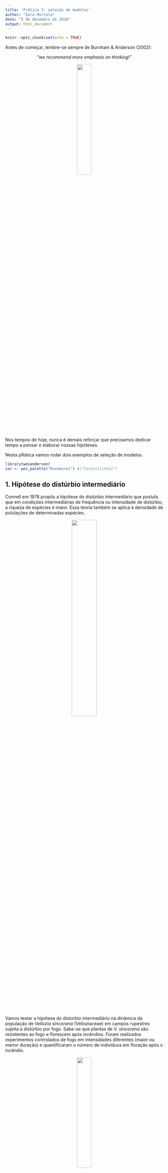 ```yaml
---
title: 'Prática 3: seleção de modelos'
author: "Sara Mortara"
date: "5 de dezembro de 2018"
output: html_document
---
```


```r
knitr::opts_chunk$set(echo = TRUE)
```

Antes de começar, lembre-se sempre de Burnham \& Anderson (2002):

<center>
*"we recommend more emphasis on thinking!"*

![](figuras/book_BA.png){width=30%} 
</center> 
Nos tempos de hoje, nunca é demais reforçar que precisamos dedicar tempo a pensar e elaborar nossas hipóteses. 

Nesta pRática vamos rodar dois exemplos de seleção de modelos. 

```r
library(wesanderson)
cor <- wes_palette("Rushmore1") #("FantasticFox1")
```


## 1. Hipótese do distúrbio intermediário

Connell em 1978 propôs a hipótese do distúrbio intermediário que postula que em condições intermediárias de frequência ou intensidade de distúrbio, a riqueza de espécies é maior. Essa teoria também se aplica à densidade de polulações de determinadas espécies.

<center>
![](figuras/disturbio.jpg){width=40%} 
</center> 

Vamos testar a hipótese do distúrbio intermediário na dinâmica da população de *Vellozia sincorana* (Velloziaceae) em campos rupestres sujeita a distúrbio por fogo. Sabe-se que plantas de *V. sincorana* são resistentes ao fogo e florescem após incêndios. Foram realizados experimentos controlados de fogo em intensidades diferentes (maior ou menor duração) e quantificaram o número de indivíduos em floração após o incêndio. 


<center>
![](figuras/velozzia.jpg){width=30%} 
</center> 

Para isso, pesquisadores investigaram a densidade de indivíduos em floração após diferentes intensidades de fogo. A variável resposta é a densidade de indivíduos férteis e a variável preditora é a intensidade do fogo. 

**Pergunta:** Hipótese do distúrbio intermediário explica o padrão de floração de *V. sincorana*?

**Hipóteses:** 

1. Sob condições intermediárias de perturbação do fogo, haverá maior floração na população de *V. sincorana*

2. Se *V. sincorana* for muito resistente ao fogo, quanto maior a intensidade do fogo, maior será floração na população

**Previsão:**

```r
par(mfrow=c(1,2))
curve(x-x^2, bty="l", xaxt="n", yaxt="n", 
     xlab="Duração do fogo", 
     ylab="Densidade de indivíduos férteis", lwd=2, col="red")
mtext("1.", 3, adj=0)
curve(2 + 10*x, bty="l", xaxt="n", yaxt="n", 
     xlab="Duração do fogo", 
     ylab="Densidade de indivíduos em flor", lwd=2, col="blue")
mtext("2.", 3, adj=0)
par(mfrow=c(1,1))
```


```r
# lendo os dados
velo <- read.csv("dados/vellozia.csv")
```

Fazendo a inspeção dos dados.

```r
# primeiras 6 linhas
head(velo)
# estrutura
str(velo)
# sumario
summary(velo)
```

Vamos olhar para a distribuição dos dados densidade de indivíduos em flor.

```r
# histograma dos valores de densidade
hist(velo$N, xlab="Densidade de indivíduos em flor")
# plotando em vermelho a media
abline(v=mean(velo$N), col="red", lwd=3)
```

Vamos olhar para a relação entre densidade de indivíduos férteis e intensidade do fogo.

```r
plot(N ~ fogo, data=velo, 
     xlab="Duração do fogo (horas)", 
     ylab="Densidade de indivíduos em flor", las=1, bty="l")
```

Vamos construir os modelos para representar cada uma das hipóteses.

<center>
![]figuras/atencao.jpg){width=30%} 
</center>

Para construir uma curva que represente a função quadrática da hipótese 1, precisamos de uma expressão $x + x^2$. Como a variável preditora $x$ é a duração do fogo, a expressão seria $fogo + fogo^2$. No R, para colocar essa expressão precisamos usar a função I (identidade) para forçar que a expressão $fogo^2$ seja entendida como queremos. A notação seria então: $fogo + I(fogo^2)$. Veja abaixo como fica isso no código.

```r
# 1. relacao unimodal, floracao maior em intensidades intermediarias
h01 <- lm(N ~ fogo + I(fogo^2), data=velo)

# 2. relacao linear, floracao aumenta com intensidade
h02 <- lm(N ~ fogo, data=velo)

##. hipotese de ausencia de efeito
h00 <- lm(N ~ 1, data=velo)
```

Vamos olhar para a estimativa dos parâmetros de cada um dos modelos.

```r
# hipotese 01
coef(h01)
# hipotese 02
coef(h02)
# hipotese 03
coef(h00)
```

Vamos fazer o cálculo de AIC para comparar os modelos.

```r
library(bbmle)
AICtab(h01, h02, h00, weights=TRUE, base=TRUE)
```

O modelo que melhor se ajusta aos dados é o modelo da hipótese 1 de que intensidades intermediárias de fogo favorecem a floração de *V. sincorana*.

Vamos olhar para o ajuste do modelo aos dados. Primeiro o modelo da hipótese 1.

```r
### grafico da hipotese 1

# primeiro salvamos os valores do coeficiente em um objeto
coef.h01 <- coef(h01)
# plotando os dados observados
plot(N ~ fogo, data=velo, 
     xlab="Duração do fogo (horas)", 
     ylab="Densidade de indivíduos em flor", las=1, bty="l")
# plotando a curva da hipotese 1 segundo a expressao
# a + b*x + c*x^2
curve(coef.h01[1] + coef.h01[2]*x + coef.h01[3]*x^2, add=TRUE, lwd=2, col='red')
```

Vamos olhar agora para o ajuste do modelo da hipótese 2 aos dados. 

```r
### grafico da hipotese 2
# primeiro salvamos os valores do coeficiente em um objeto
coef.h02 <- coef(h02)
# plotando os dados observados
plot(N ~ fogo, data=velo, 
     xlab="Duração do fogo (horas)", 
     ylab="Densidade de indivíduos em flor", las=1, bty="l")
# plotando a curva da hipotese 2 usando abline
abline(coef.h02[1], coef.h02[2], lwd=2, col='blue')
```


Vamos comparar os dois ajustes no mesmo gráfico.


```r
### juntando as duas curvas no mesmo grafico
# plotando os dados observados
plot(N ~ fogo, data=velo, 
     xlab="Duração do fogo (horas)", 
     ylab="Densidade de indivíduos em flor", las=1, bty="l")
# plotando a curva da hipotese 1 segundo a expressao
# a + b*x + c*x^2
curve(coef.h01[1] + coef.h01[2]*x + coef.h01[3]*x^2, add=TRUE, lwd=2, col='red')
# plotando a curva da hipotese 2 usando abline
abline(coef.h02[1], coef.h02[2], lwd=2, col='blue')
# fazendo a legenda
legend("topleft", c("hipótese 1", "hipótese 2"), bty="n", 
       col=c('red', 'blue'), lty=1)
```

Como você interpreta o resultado encontrado? Você acha que a hipótese 1 é uma boa explicação para o padrão de floração na população?

## 2. Impacto das redes sociais em vendas

Vamos entender o impacto do investimento diferentes meios de propaganda na venda de determinado produto. A ideia por trás deste exemplo é que, na sociedade de hoje, basta investir em propaganda em uma rede social que é suficiente para observar um crescimento de vendas. Uma empresa, em locais diferentes investiu de forma diferente em tipos de propagandas. Vamos entender o padrão de vendas a partir do investimento em propaganda.


<center>
![](figuras/propaganda.jpg){width=40%} 
</center>


**Pergunta:** Qual propaganda é mais eficaz para aumentar o número de vendas de um produto?

**Hipóteses:**

1. Apenas investir em propaganda em redes sociais é suficiente para aumentar o número de vendas

2. É preciso investir em propaganda em redes sociais e jornal

3. Apenas investir em propaganda no facebook é suficiente para aumentar o número de vendas. 

4. Apenas investir em propaganda no youtube é suficiente para aumentar o número de vendas. 

5. Hipótese de que a propaganda é a alma do negócio é falsa, isto é, a ausência de efeito da propaganda no número de vendas.


**Previsão:**

```r
par(mfrow=c(1,2), bty='l', xaxt='n', yaxt='n')
curve(10 + 10*x, col="red", lwd=2, 
    xlab="redes sociais", ylab="N de vendas")
mtext("1.", 3, adj=0)
curve(10 + 10*x, col="blue", lwd=2, 
    xlab="redes sociais + jornal", ylab="N de vendas")
mtext("2.", 3, adj=0)
curve(10 + 10*x, col="orange", lwd=2, 
    xlab="apenas facebook", ylab="N de vendas")
mtext("3.", 3, adj=0)
curve(10 + 10*x, col="green", lwd=2, 
    xlab="apenas youtube", ylab="N de vendas")
mtext("4.", 3, adj=0)

```

Vamos ler o conjunto de dados no R. A coluna <tt> sales </tt> contém o número de vendas, e as colunas <tt> youtube </tt>, <tt> facebook </tt>, <tt> newspaper </tt> contém o investimento (em dinheiros) em cada um dos tipos de propaganda.

```r
vendas <- read.csv("dados/marketing.csv")
head(vendas)
```

Vamos construir um modelo para cada hipótese:

```r
# hipotese 1
m01 <- lm(sales ~ youtube + facebook, data=vendas)
# hipotese 2
m02 <- lm(sales ~ youtube + facebook + newspaper, data=vendas)
# hipotese 3
m03 <- lm(sales ~ facebook, data=vendas)
# hipotese 4
m04 <- lm(sales ~ youtube, data=vendas)
# hipotese de ausencia de efeito
m00 <- lm(sales ~ 1, data=vendas)
```

Vamos comparar simultaneamente todas as hipóteses usando o critério do AIC.

```r
library(bbmle)

AICtab(m01, m02, m03, m04, m00, base=TRUE, weights=TRUE)
```


O modelo que melhor se ajusta aos dados é o modelo com as variáveis <tt> youtube </tt> e  <tt> facebook </tt>. Entretanto, a diferença de AIC é 2 (o que seria exatamente o corte). Como você poderia sustentar a escolha do modelo <t>m01</tt>?

Para visualizar a resposta do modelo selecionado com duas variáveis contíbuas como preditoras não é trivial. Queremos fugir de uma representação 3D porque é complicada demais. Neste caso, vamos usar o efeito <tt>facebook</tt> no eixo x e separar a outra variável preditora <tt> youtube </tt> em duas classes pela mediana. Importante entender que a variável <tt> youtube </tt> é contínua porém estamos separando em classes **apenas** para visualização.

Vamos primeiro guardar em objetos os coeficientes do modelo.

```r
# guardando o coeficiente do modelo em um objeto
coef.m01 <- coef(m01)
```

Então, vamos separar os dados de investimento de dinheiro no <tt> youtube </tt> em duas classes.

```r
# guarda o valor da mediana em um objeto
med.you <- median(vendas$youtube)
# 50% menor que a mediana
you1 <- vendas$youtube[vendas$youtube<med.you] 
mean(you1)
# 50% maior que a mediana
you2 <- vendas$youtube[vendas$youtube>med.you]
mean(you2)
```

Vamos finalmente fazer dois gráficos. No primeiro, vamos plotar os dados e o ajuste do modelo ao conjunto de dados onde o investimento no youtube é menor do que a mediana (-179,7). No segundo gráfico, vamos plotar os dados e o ajuste do modelo ao conjunto de dados onde o investimento no youtube é menor do que mediana. 

Como calculamos a linha do previsto? Podemos fazer isso simplesmente pensando na equação da regressão múltipla:

$$ Y = \alpha + \beta_{1}X_{1} + \beta_{2}X_{2}$$
O valor dos coeficientes do modelo: 

```r
coef.m01
```

representam: $\alpha$, $\beta_{1}$ e $\beta_{2}$, respectivamente. Para o valor de $X_{1}$ usaremos a média de cada classe de investimento no <tt>youtube</tt>. O valor de $X_{2}$ é justamente o eixo x do nosso gráfico, isto é, cada valor de investimento no <tt>facebook</tt>. 

```r
# define parametros graficos
par(mfrow=c(1,2), las=1, bty="l")
# plot dos valores de youtube < mediana 
plot(sales ~ facebook, data=vendas[vendas$youtube<med.you,], 
     main="N vendas onde youtube < 179,7",
     col="tomato", ylim=c(0,30), ylab="N de vendas")
# linha do previsto pelo modelo
## a + b*x1 + c*x2, onde x1=media dos valores da classe youtube<mediana
abline(a=coef.m01[1] + coef.m01[2]*mean(you1), 
       b=coef.m01[3], col='tomato', lwd=2)
# plot dos valores de youtube > mediana
plot(sales ~ facebook, data=vendas[vendas$youtube>med.you,], 
     main="N vendas onde youtube > 179,7",
     col="darkred", ylim=c(0,30), ylab="N de vendas")
# linha do previsto pelo modelo
## a + b*x1 + c*x2, onde x1=media dos valores da classe youtube>mediana
abline(a=coef.m01[1] + coef.m01[2]*mean(you2), 
       b=coef.m01[3], col='darkred', lwd=2)
par(mfrow=c(1,1))
```

Como você interpretaria o resultado encontrado? Você recomendaria alguma estratégia de investimento baseada nos resultados?